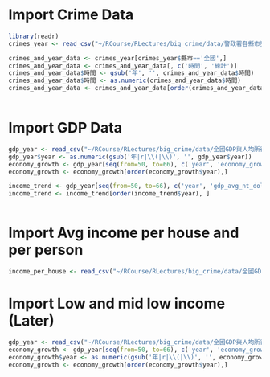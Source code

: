 # Import Crime Data
```r
library(readr)
crimes_year <- read_csv("~/RCourse/RLectures/big_crime/data/警政署各縣市犯罪統計資料/year_crimes.csv")

crimes_and_year_data <- crimes_year[crimes_year$縣市=='全國',]
crimes_and_year_data <- crimes_and_year_data[, c('時間', '總計')]
crimes_and_year_data$時間 <- gsub('年', '', crimes_and_year_data$時間)
crimes_and_year_data$時間 <- as.numeric(crimes_and_year_data$時間)
crimes_and_year_data <- crimes_and_year_data[order(crimes_and_year_data$時間),]
 

```

# Import GDP Data
```r
gdp_year <- read_csv("~/RCourse/RLectures/big_crime/data/全國GDP與人均所得/year_gdp.csv")
gdp_year$year <- as.numeric(gsub('年|r|\\(|\\)', '', gdp_year$year))
economy_growth <- gdp_year[seq(from=50, to=66), c('year', 'economy_growth')]
economy_growth <- economy_growth[order(economy_growth$year),]

income_trend <- gdp_year[seq(from=50, to=66), c('year', 'gdp_avg_nt_dollar')]
income_trend <- income_trend[order(income_trend$year), ]



```


# Import Avg income per house and per person
```r
income_per_house <- read_csv("~/RCourse/RLectures/big_crime/data/全國GDP與人均所得/year_gdp.csv")
```



# Import Low and mid low income (Later)
```r
gdp_year <- read_csv("~/RCourse/RLectures/big_crime/data/全國GDP與人均所得/year_gdp.csv")
economy_growth <- gdp_year[seq(from=50, to=66), c('year', 'economy_growth')]
economy_growth$year <- as.numeric(gsub('年|r|\\(|\\)', '', economy_growth$year))
economy_growth <- economy_growth[order(economy_growth$year),]
```




